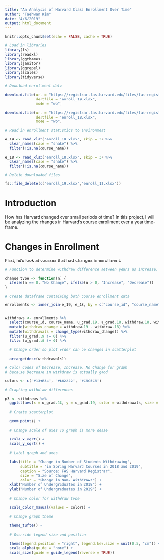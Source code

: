 ```yaml
---
title: "An Analysis of Harvard Class Enrollment Over Time"
author: "Taehwan Kim"
date: "4/6/2019"
output: html_document
---
```


```r
knitr::opts_chunk$set(echo = FALSE, cache = TRUE)

# Load in libraries
library(fs)
library(readxl)
library(ggthemes)
library(janitor)
library(ggrepel)
library(scales)
library(tidyverse)

# Download enrollment data

download.file(url = "https://registrar.fas.harvard.edu/files/fas-registrar/files/class_enrollment_summary_by_term_3.22.19.xlsx",
              destfile = "enroll_19.xlsx",
              mode = "wb")

download.file(url = "https://registrar.fas.harvard.edu/files/fas-registrar/files/class_enrollment_summary_by_term_03.06.18.xlsx",
              destfile = "enroll_18.xlsx",
              mode = "wb")

# Read in enrollment statistics to environment

e_19 <- read_xlsx("enroll_19.xlsx", skip = 3) %>% 
  clean_names(case = "snake") %>%
  filter(!is.na(course_name))

e_18 <- read_xlsx("enroll_18.xlsx", skip = 3) %>% 
  clean_names(case = "snake") %>%
  filter(!is.na(course_name))

# Delete downloaded files

fs::file_delete(c("enroll_19.xlsx","enroll_18.xlsx"))
```

# Introduction

How has Harvard changed over small periods of time? In this project, I will be analyzing the changes in Harvard's course enrollment over a year time-frame.

# Changes in Enrollment

First, let's look at courses that had changes in enrollment.

```r

# Function to determine withdraw difference between years as increase, decrease, or no change

change_type <- function(n) {
  ifelse(n == 0, "No Change", ifelse(n > 0, "Increase", "Decrease"))
}

# Create dataframe containing both course enrollment data

enrollments <- inner_join(e_19, e_18, by = c("course_id", "course_name"), suffix = c(".19", ".18"))


withdraws <- enrollments %>% 
  select(course_id, course_name, u_grad.19, u_grad.18, withdraw.18, withdraw.19) %>% 
  mutate(withdraw_change = withdraw.19 - withdraw.18) %>% 
  mutate(withdrawals = change_type(withdraw_change)) %>% 
  filter(u_grad.19 != 0) %>% 
  filter(u_grad.18 != 0) %>% 
  
  # Change order so plot order can be changed in scatterplot
  
  arrange(desc(withdrawals))

# Color codes of Decrease, Increase, No Change for graph
# because Decrease in withdraw is actually good

colors <- c("#139E34", "#B62222", "#C5C5C5")

# Graphing withdraw differences

p3 <- withdraws %>% 
  ggplot(aes(x = u_grad.18, y = u_grad.19, color = withdrawals, size = abs(withdraw_change), alpha = 0.2)) +
  
  # Create scatterplot
  
  geom_point() +
  
  # Change scale of axes so graph is more dense
  
  scale_x_sqrt() +
  scale_y_sqrt() +
  
  # Label graph and axes
  
  labs(title = "Change in Number of Students Withdrawing",
       subtitle = "in Spring Harvard Courses in 2018 and 2019",
       caption = "Source: FAS Harvard Registrar",
       size = "Size of Change",
       color = "Change in Num. Withdraws") +
  xlab("Number of Undergraduates in 2018") +
  ylab("Number of Undergraduates in 2019") +
  
  # Change color for withdraw type 
  
  scale_color_manual(values = colors) +
  
  # Change graph theme
  
  theme_tufte() +
  
  # Override legend size and position
  
  theme(legend.position = "right", legend.key.size = unit(0.5, "cm")) +
  scale_alpha(guide = "none") +
  scale_size(guide = guide_legend(reverse = TRUE))
```

